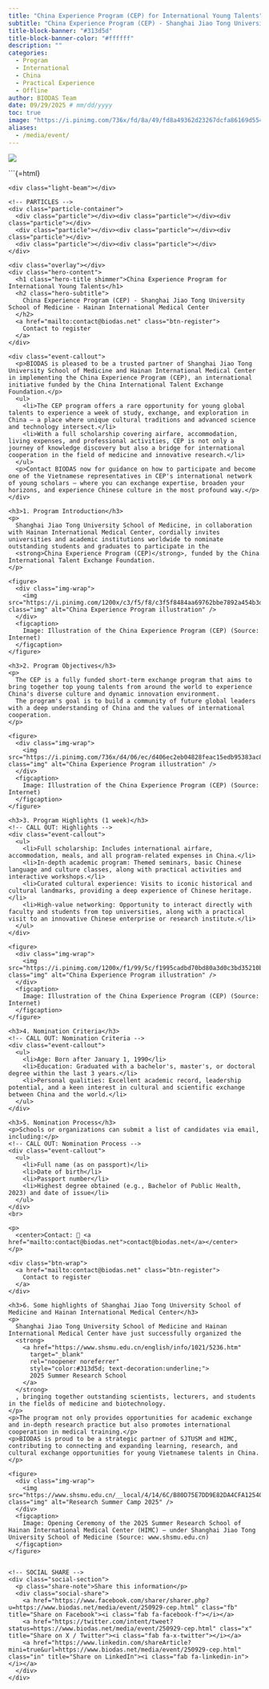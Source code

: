 ```yaml
---
title: "China Experience Program (CEP) for International Young Talents"
subtitle: "China Experience Program (CEP) - Shanghai Jiao Tong University School of Medicine - Hainan International Medical Center"
title-block-banner: "#313d5d"
title-block-banner-color: "#ffffff"
description: ""
categories:
  - Program
  - International
  - China
  - Practical Experience
  - Offline
author: BIODAS Team
date: 09/29/2025 # mm/dd/yyyy
toc: true
image: "https://i.pinimg.com/736x/fd/8a/49/fd8a49362d23267dcfa86169d5543c96.jpg"
aliases: 
  - /media/event/
---
```


![](https://smapse.com/storage/2022/03/converted/660_464_shanghai-jiao-tong-university-school-of-medicine-smapse-1.webp){fig-align="center" class="img-cover"}



```{=html}
<!-- Attach CSS file -->
<link rel="stylesheet" href="section-event-template.css">

<!-- Font Awesome CDN (to display social media icons) -->
<link rel="stylesheet" href="https://cdnjs.cloudflare.com/ajax/libs/font-awesome/6.5.0/css/all.min.css">

<section class="section-event-template">
  <div class="event-hero">
    <div class="light-beam"></div>

    <!-- PARTICLES -->
    <div class="particle-container">
      <div class="particle"></div><div class="particle"></div><div class="particle"></div>
      <div class="particle"></div><div class="particle"></div><div class="particle"></div>
      <div class="particle"></div><div class="particle"></div>
    </div>

    <div class="overlay"></div>
    <div class="hero-content">
      <h1 class="hero-title shimmer">China Experience Program for International Young Talents</h1>
      <h2 class="hero-subtitle">
        China Experience Program (CEP) - Shanghai Jiao Tong University School of Medicine - Hainan International Medical Center
      </h2>
      <a href="mailto:contact@biodas.net" class="btn-register">
        Contact to register
      </a>
    </div>
  </div>

  <div class="event-body">

    <div class="event-callout">
      <p>BIODAS is pleased to be a trusted partner of Shanghai Jiao Tong University School of Medicine and Hainan International Medical Center in implementing the China Experience Program (CEP), an international initiative funded by the China International Talent Exchange Foundation.</p>
      <ul>
        <li>The CEP program offers a rare opportunity for young global talents to experience a week of study, exchange, and exploration in China — a place where unique cultural traditions and advanced science and technology intersect.</li>
        <li>With a full scholarship covering airfare, accommodation, living expenses, and professional activities, CEP is not only a journey of knowledge discovery but also a bridge for international cooperation in the field of medicine and innovative research.</li>
      </ul>
      <p>Contact BIODAS now for guidance on how to participate and become one of the Vietnamese representatives in CEP's international network of young scholars – where you can exchange expertise, broaden your horizons, and experience Chinese culture in the most profound way.</p>
    </div>

    <h3>1. Program Introduction</h3>
    <p>
      Shanghai Jiao Tong University School of Medicine, in collaboration with Hainan International Medical Center, cordially invites universities and academic institutions worldwide to nominate outstanding students and graduates to participate in the 
      <strong>China Experience Program (CEP)</strong>, funded by the China International Talent Exchange Foundation.
    </p>

    <figure>
      <div class="img-wrap">
        <img src="https://i.pinimg.com/1200x/c3/f5/f8/c3f5f8484aa69762bbe7892a454b3d26.jpg" class="img" alt="China Experience Program illustration" />
      </div>
      <figcaption>
        Image: Illustration of the China Experience Program (CEP) (Source: Internet)
      </figcaption>
    </figure>

    <h3>2. Program Objectives</h3>
    <p>
      The CEP is a fully funded short-term exchange program that aims to bring together top young talents from around the world to experience China's diverse culture and dynamic innovation environment. 
      The program's goal is to build a community of future global leaders with a deep understanding of China and the values of international cooperation.
    </p>

    <figure>
      <div class="img-wrap">
        <img src="https://i.pinimg.com/736x/d4/06/ec/d406ec2eb04828feac15edb95383ac8b.jpg" class="img" alt="China Experience Program illustration" />
      </div>
      <figcaption>
        Image: Illustration of the China Experience Program (CEP) (Source: Internet)
      </figcaption>
    </figure>

    <h3>3. Program Highlights (1 week)</h3>
    <!-- CALL OUT: Highlights -->
    <div class="event-callout">
      <ul>
        <li>Full scholarship: Includes international airfare, accommodation, meals, and all program-related expenses in China.</li>
        <li>In-depth academic program: Themed seminars, basic Chinese language and culture classes, along with practical activities and interactive workshops.</li>
        <li>Curated cultural experience: Visits to iconic historical and cultural landmarks, providing a deep experience of Chinese heritage.</li>
        <li>High-value networking: Opportunity to interact directly with faculty and students from top universities, along with a practical visit to an innovative Chinese enterprise or research institute.</li>
      </ul>
    </div>

    <figure>
      <div class="img-wrap">
        <img src="https://i.pinimg.com/1200x/f1/99/5c/f1995cadbd70bd80a3d0c3bd35210bbe.jpg" class="img" alt="China Experience Program illustration" />
      </div>
      <figcaption>
        Image: Illustration of the China Experience Program (CEP) (Source: Internet)
      </figcaption>
    </figure>

    <h3>4. Nomination Criteria</h3>
    <!-- CALL OUT: Nomination Criteria -->
    <div class="event-callout">
      <ul>
        <li>Age: Born after January 1, 1990</li>
        <li>Education: Graduated with a bachelor's, master's, or doctoral degree within the last 3 years.</li>
        <li>Personal qualities: Excellent academic record, leadership potential, and a keen interest in cultural and scientific exchange between China and the world.</li>
      </ul>
    </div>

    <h3>5. Nomination Process</h3>
    <p>Schools or organizations can submit a list of candidates via email, including:</p>
    <!-- CALL OUT: Nomination Process -->
    <div class="event-callout">
      <ul>
        <li>Full name (as on passport)</li>
        <li>Date of birth</li>
        <li>Passport number</li>
        <li>Highest degree obtained (e.g., Bachelor of Public Health, 2023) and date of issue</li>
      </ul>
    </div>
    <br>

    <p>
      <center>Contact: 📧 <a href="mailto:contact@biodas.net">contact@biodas.net</a></center>
    </p>
    
    <div class="btn-wrap">
      <a href="mailto:contact@biodas.net" class="btn-register">
        Contact to register
      </a>
    </div>

    <h3>6. Some highlights of Shanghai Jiao Tong University School of Medicine and Hainan International Medical Center</h3>
    <p>
      Shanghai Jiao Tong University School of Medicine and Hainan International Medical Center have just successfully organized the 
      <strong>
        <a href="https://www.shsmu.edu.cn/english/info/1021/5236.htm" 
          target="_blank" 
          rel="noopener noreferrer"
          style="color:#313d5d; text-decoration:underline;">
          2025 Summer Research School
        </a>
      </strong> 
      , bringing together outstanding scientists, lecturers, and students in the fields of medicine and biotechnology.
    </p>
    <p>The program not only provides opportunities for academic exchange and in-depth research practice but also promotes international cooperation in medical training.</p>
    <p>BIODAS is proud to be a strategic partner of SJTUSM and HIMC, contributing to connecting and expanding learning, research, and cultural exchange opportunities for young Vietnamese talents in China.</p>

    <figure>
      <div class="img-wrap">
        <img src="https://www.shsmu.edu.cn/__local/4/14/6C/B80D75E7DD9E82DA4CFA12540EC_1FAFEA2B_7464A.png" class="img" alt="Research Summer Camp 2025" />
      </div>
      <figcaption>
        Image: Opening Ceremony of the 2025 Summer Research School of Hainan International Medical Center (HIMC) – under Shanghai Jiao Tong University School of Medicine (Source: www.shsmu.edu.cn)
      </figcaption>
    </figure>


    <!-- SOCIAL SHARE -->
    <div class="social-section">
      <p class="share-note">Share this information</p>
      <div class="social-share">
        <a href="https://www.facebook.com/sharer/sharer.php?u=https://www.biodas.net/media/event/250929-cep.html" class="fb" title="Share on Facebook"><i class="fab fa-facebook-f"></i></a>
        <a href="https://twitter.com/intent/tweet?status=https://www.biodas.net/media/event/250929-cep.html" class="x" title="Share on X / Twitter"><i class="fab fa-x-twitter"></i></a>
        <a href="https://www.linkedin.com/shareArticle?mini=true&url=https://www.biodas.net/media/event/250929-cep.html" class="in" title="Share on LinkedIn"><i class="fab fa-linkedin-in"></i></a>
      </div>
    </div>
  </div>
</section>


